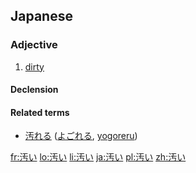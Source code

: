 ==Japanese==

===Adjective===
{{ja-adj|kk|decl=i|hira=きたない|rom=kitanai}}

# [[dirty]]

====Declension====
{{ja-i|汚|きたな|kitana}}

====Related terms====
* [[汚れる]] ([[よごれる]], [[yogoreru]])

[[fr:汚い]]
[[lo:汚い]]
[[li:汚い]]
[[ja:汚い]]
[[pl:汚い]]
[[zh:汚い]]